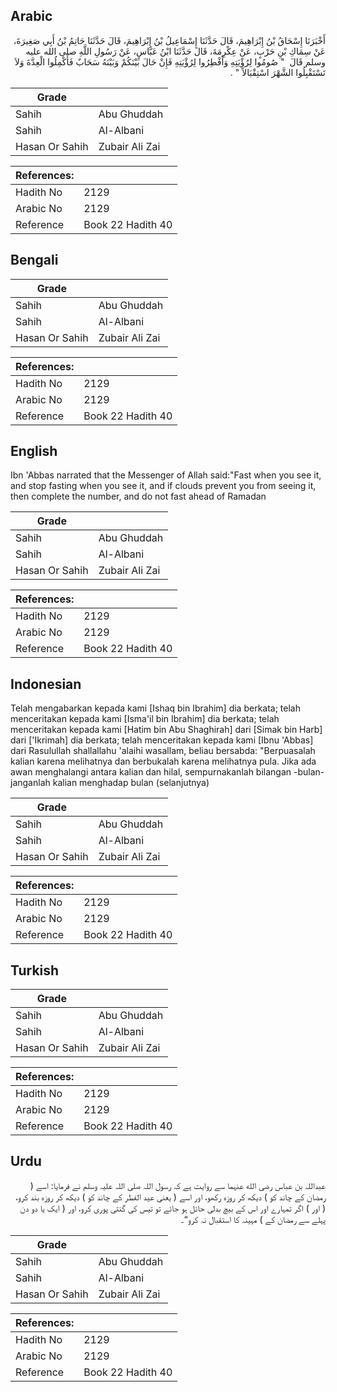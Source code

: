 ## Arabic

<div dir="rtl" lang="ar" style={{fontSize:'larger',backgroundColor:'#f8f9fa',padding:20}}>أَخْبَرَنَا إِسْحَاقُ بْنُ إِبْرَاهِيمَ، قَالَ حَدَّثَنَا إِسْمَاعِيلُ بْنُ إِبْرَاهِيمَ، قَالَ حَدَّثَنَا حَاتِمُ بْنُ أَبِي صَغِيرَةَ، عَنْ سِمَاكِ بْنِ حَرْبٍ، عَنْ عِكْرِمَةَ، قَالَ حَدَّثَنَا ابْنُ عَبَّاسٍ، عَنْ رَسُولِ اللَّهِ صلى الله عليه وسلم قَالَ ‏ "‏ صُومُوا لِرُؤْيَتِهِ وَأَفْطِرُوا لِرُؤْيَتِهِ فَإِنْ حَالَ بَيْنَكُمْ وَبَيْنَهُ سَحَابٌ فَأَكْمِلُوا الْعِدَّةَ وَلاَ تَسْتَقْبِلُوا الشَّهْرَ اسْتِقْبَالاً ‏"‏ ‏.‏</div><div style={{backgroundColor:'#f8f9fa',padding:20, marginBottom: 10}}><table>
      <thead>
        <tr>
          <th>Grade</th>
          <th></th>
        </tr>
      </thead>
      <tbody>
<tr><td>Sahih</td><td>Abu Ghuddah</td></tr><tr><td>Sahih</td><td>Al-Albani</td></tr><tr><td>Hasan Or Sahih</td><td>Zubair Ali Zai</td></tr></tbody></table><table>
        <thead>
          <tr>
            <th>References:</th>
            <th></th>
          </tr>
        </thead>
        <tbody><tr><td>Hadith No</td><td>2129</td></tr><tr><td>Arabic No</td><td>2129</td></tr><tr><td>Reference</td><td>Book 22 Hadith 40</td></tr></tbody></table></div>

## Bengali

<div dir="ltr" lang="bn" style={{fontSize:'larger',backgroundColor:'#f8f9fa',padding:20}}></div><div style={{backgroundColor:'#f8f9fa',padding:20, marginBottom: 10}}><table>
      <thead>
        <tr>
          <th>Grade</th>
          <th></th>
        </tr>
      </thead>
      <tbody>
<tr><td>Sahih</td><td>Abu Ghuddah</td></tr><tr><td>Sahih</td><td>Al-Albani</td></tr><tr><td>Hasan Or Sahih</td><td>Zubair Ali Zai</td></tr></tbody></table><table>
        <thead>
          <tr>
            <th>References:</th>
            <th></th>
          </tr>
        </thead>
        <tbody><tr><td>Hadith No</td><td>2129</td></tr><tr><td>Arabic No</td><td>2129</td></tr><tr><td>Reference</td><td>Book 22 Hadith 40</td></tr></tbody></table></div>

## English

<div dir="ltr" lang="en" style={{fontSize:'larger',backgroundColor:'#f8f9fa',padding:20}}>Ibn 'Abbas narrated that the Messenger of Allah said:"Fast when you see it, and stop fasting when you see it, and if clouds prevent you from seeing it, then complete the number, and do not fast ahead of Ramadan</div><div style={{backgroundColor:'#f8f9fa',padding:20, marginBottom: 10}}><table>
      <thead>
        <tr>
          <th>Grade</th>
          <th></th>
        </tr>
      </thead>
      <tbody>
<tr><td>Sahih</td><td>Abu Ghuddah</td></tr><tr><td>Sahih</td><td>Al-Albani</td></tr><tr><td>Hasan Or Sahih</td><td>Zubair Ali Zai</td></tr></tbody></table><table>
        <thead>
          <tr>
            <th>References:</th>
            <th></th>
          </tr>
        </thead>
        <tbody><tr><td>Hadith No</td><td>2129</td></tr><tr><td>Arabic No</td><td>2129</td></tr><tr><td>Reference</td><td>Book 22 Hadith 40</td></tr></tbody></table></div>

## Indonesian

<div dir="ltr" lang="id" style={{fontSize:'larger',backgroundColor:'#f8f9fa',padding:20}}>Telah mengabarkan kepada kami [Ishaq bin Ibrahim] dia berkata; telah menceritakan kepada kami [Isma'il bin Ibrahim] dia berkata; telah menceritakan kepada kami [Hatim bin Abu Shaghirah] dari [Simak bin Harb] dari ['Ikrimah] dia berkata; telah menceritakan kepada kami [Ibnu 'Abbas] dari Rasulullah shallallahu 'alaihi wasallam, beliau bersabda: "Berpuasalah kalian karena melihatnya dan berbukalah karena melihatnya pula. Jika ada awan menghalangi antara kalian dan hilal, sempurnakanlah bilangan -bulan- janganlah kalian menghadap bulan (selanjutnya)</div><div style={{backgroundColor:'#f8f9fa',padding:20, marginBottom: 10}}><table>
      <thead>
        <tr>
          <th>Grade</th>
          <th></th>
        </tr>
      </thead>
      <tbody>
<tr><td>Sahih</td><td>Abu Ghuddah</td></tr><tr><td>Sahih</td><td>Al-Albani</td></tr><tr><td>Hasan Or Sahih</td><td>Zubair Ali Zai</td></tr></tbody></table><table>
        <thead>
          <tr>
            <th>References:</th>
            <th></th>
          </tr>
        </thead>
        <tbody><tr><td>Hadith No</td><td>2129</td></tr><tr><td>Arabic No</td><td>2129</td></tr><tr><td>Reference</td><td>Book 22 Hadith 40</td></tr></tbody></table></div>

## Turkish

<div dir="ltr" lang="tr" style={{fontSize:'larger',backgroundColor:'#f8f9fa',padding:20}}></div><div style={{backgroundColor:'#f8f9fa',padding:20, marginBottom: 10}}><table>
      <thead>
        <tr>
          <th>Grade</th>
          <th></th>
        </tr>
      </thead>
      <tbody>
<tr><td>Sahih</td><td>Abu Ghuddah</td></tr><tr><td>Sahih</td><td>Al-Albani</td></tr><tr><td>Hasan Or Sahih</td><td>Zubair Ali Zai</td></tr></tbody></table><table>
        <thead>
          <tr>
            <th>References:</th>
            <th></th>
          </tr>
        </thead>
        <tbody><tr><td>Hadith No</td><td>2129</td></tr><tr><td>Arabic No</td><td>2129</td></tr><tr><td>Reference</td><td>Book 22 Hadith 40</td></tr></tbody></table></div>

## Urdu

<div dir="rtl" lang="ur" style={{fontSize:'larger',backgroundColor:'#f8f9fa',padding:20}}>عبداللہ بن عباس رضی الله عنہما سے روایت ہے کہ رسول اللہ صلی اللہ علیہ وسلم نے فرمایا: اسے ( رمضان کے چاند کو ) دیکھ کر روزہ رکھو، اور اسے ( یعنی عید الفطر کے چاند کو ) دیکھ کر روزہ بند کرو، ( اور ) اگر تمہارے اور اس کے بیچ بدلی حائل ہو جائے تو تیس کی گنتی پوری کرو، اور ( ایک یا دو دن پہلے سے رمضان کے ) مہینہ کا استقبال نہ کرو“۔</div><div style={{backgroundColor:'#f8f9fa',padding:20, marginBottom: 10}}><table>
      <thead>
        <tr>
          <th>Grade</th>
          <th></th>
        </tr>
      </thead>
      <tbody>
<tr><td>Sahih</td><td>Abu Ghuddah</td></tr><tr><td>Sahih</td><td>Al-Albani</td></tr><tr><td>Hasan Or Sahih</td><td>Zubair Ali Zai</td></tr></tbody></table><table>
        <thead>
          <tr>
            <th>References:</th>
            <th></th>
          </tr>
        </thead>
        <tbody><tr><td>Hadith No</td><td>2129</td></tr><tr><td>Arabic No</td><td>2129</td></tr><tr><td>Reference</td><td>Book 22 Hadith 40</td></tr></tbody></table></div>